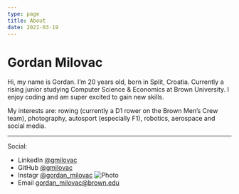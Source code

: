 ```yaml
---
type: page
title: About
date: 2021-03-19
---
```


# Gordan Milovac


Hi, my name is Gordan. I’m 20 years old, born in Split, Croatia. Currently a rising junior studying Computer Science & Economics at Brown University. I enjoy coding and am super excited to gain new skills.

My interests are: rowing (currently a D1 rower on the Brown Men’s Crew team), photography, autosport (especially F1), robotics, aerospace and social media.

---

Social:
- LinkedIn [@gmilovac](https://www.linkedin.com/in/gmilovac/)
- GitHub [@gmilovac](https://github.com/gmilovac)
- Instagr [@gordan_milovac](https://www.instagram.com/gordan_milovac/)
<Image
src="/images/photo2.jpg"
alt="Photo"
width={100}
height={100}
priority
className="next-image"
/>
- Email gordan_milovac@brown.edu

